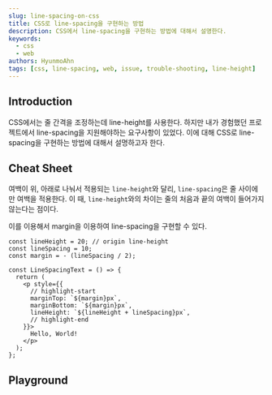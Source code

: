 ```yaml
---
slug: line-spacing-on-css
title: CSS로 line-spacing을 구현하는 방법
description: CSS에서 line-spacing을 구현하는 방법에 대해서 설명한다.
keywords:
  - css
  - web
authors: HyunmoAhn
tags: [css, line-spacing, web, issue, trouble-shooting, line-height]
---
```


## Introduction

CSS에서는 줄 간격을 조정하는데 line-height를 사용한다. 하지만 내가 경험했던 프로젝트에서 line-spacing을 지원해야하는 요구사항이 있었다.
이에 대해 CSS로 line-spacing을 구현하는 방법에 대해서 설명하고자 한다.


<LinePaddingExample />

## Cheat Sheet

여백이 위, 아래로 나눠서 적용되는 `line-height`와 달리, `line-spacing`은 줄 사이에만 여백을 적용한다.
이 때, `line-height`와의 차이는 줄의 처음과 끝의 여백이 들어가지 않는다는 점이다.

이를 이용해서 margin을 이용하여 line-spacing을 구현할 수 있다.

```tsx
const lineHeight = 20; // origin line-height
const lineSpacing = 10;
const margin = - (lineSpacing / 2);

const LineSpacingText = () => {
  return (
    <p style={{
      // highlight-start
      marginTop: `${margin}px`,
      marginBottom: `${margin}px`,
      lineHeight: `${lineHeight + lineSpacing}px`,
      // highlight-end
    }}>
      Hello, World!
    </p>
  );
};
```


## Playground
<LinePlayground />

<!--truncate-->

